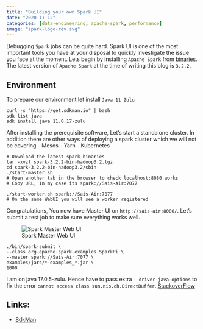 ```yaml
---
title: "Building your own Spark UI"
date: "2020-11-12"
categories: [data-engineering, apache-spark, performance]
image: "spark-logo-rev.svg"
---
```


Debugging `Spark` jobs can be quite hard. Spark UI is one of the most important tools you have at your disposal to quickly investigate the issue you face at the moment. Lets begin by installing `Apache Spark` from [binaries](https://spark.apache.org/downloads.html). The latest version of `Apache Spark` at the time of writing this blog is `3.2.2`. 

## Environment
To prepare our environment let install `Java 11 Zulu`

```
curl -s "https://get.sdkman.io" | bash
sdk list java
sdk install java 11.0.17-zulu
```
After installing the prerequisite software, Let's start a standalone cluster. In addition there are other ways of deploying a spark cluster which we will not be covering
- Mesos
- Yarn
- Kubernetes

```
# Download the latest spark binaries
tar -xvzf spark-3.2.2-bin-hadoop3.2.tgz
cd spark-3.2.2-bin-hadoop3.2/sbin
./start-master.sh
# Open another tab in the browser to check localhost:8080 works
# Copy URL, In my case its spark://Sais-Air:7077

./start-worker.sh spark://Sais-Air:7077
# On the same WebUI you will see a worker registered 
```

Congratulations, You now have Master UI on `http://sais-air:8080/`. Let's submit a test job to make sure everything works well.

![Spark Master Web UI](spark-new.png)

```
./bin/spark-submit \
--class org.apache.spark.examples.SparkPi \
--master spark://Sais-Air:7077 \
examples/jars/*-examples_*.jar \
1000
```

::: {.callout-note}
I am on java 17.0.5-zulu. Hence have to pass extra `--driver-java-options` to fix the error `cannot access class sun.nio.ch.DirectBuffer`.
[StackoverFlow](https://stackoverflow.com/questions/73465937/apache-spark-3-3-0-breaks-on-java-17-with-cannot-access-class-sun-nio-ch-direct)
:::

## Links:
- [SdkMan](https://sdkman.io/install)
